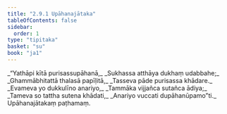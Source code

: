 ```yaml
---
title: "2.9.1 Upāhanajātaka"
tableOfContents: false
sidebar:
  order: 1
type: "tipitaka"
basket: "su"
book: "ja1"
---
```



<DynamicBreadcrumb />

<Division number="161" book="ja1">

<Paragraph number="602" type="verses" book="ja1">
_“Yathāpi kītā purisassupāhanā,_  
_Sukhassa atthāya dukhaṃ udabbahe;_  
_Ghammābhitattā thalasā papīḷitā,_  
_Tasseva pāde purisassa khādare._  

</Paragraph>

</Division>
<Division number="162" book="ja1">

<Paragraph number="603" type="verses" book="ja1">
_Evameva yo dukkulīno anariyo,_  
_Tammāka vijjañca sutañca ādiya;_  
_Tameva so tattha sutena khādati,_  
_Anariyo vuccati dupāhanūpamo”ti._  


</Paragraph>
</Division>

<Paragraph number="604" type="center" book="ja1">
Upāhanajātakaṃ paṭhamaṃ.
</Paragraph>